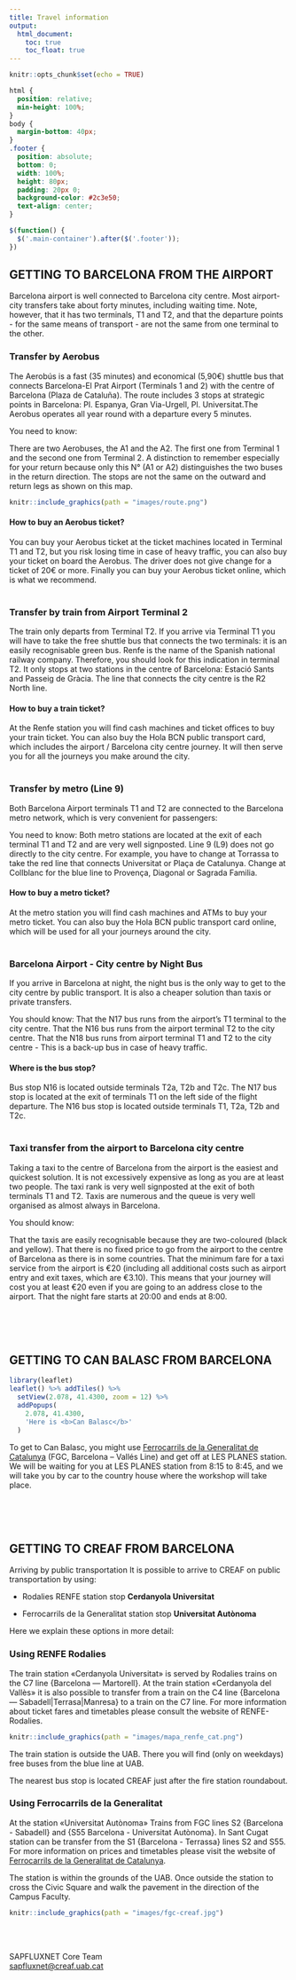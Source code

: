```yaml
---
title: Travel information
output: 
  html_document:
    toc: true
    toc_float: true
---
```

<style>
  .title{
    display: none;
  }
</style>

```r
knitr::opts_chunk$set(echo = TRUE)
```

```css
html {
  position: relative;
  min-height: 100%;
}
body {
  margin-bottom: 40px;
}
.footer {
  position: absolute;
  bottom: 0;
  width: 100%;
  height: 80px;
  padding: 20px 0;
  background-color: #2c3e50;
  text-align: center;
}
```

```js
$(function() {
  $('.main-container').after($('.footer'));
})
```
<style>
body {
text-align: left}
</style>

<h2>GETTING TO BARCELONA FROM THE AIRPORT</h2>
Barcelona airport is well connected to Barcelona city centre. Most airport-city transfers take about forty minutes, including waiting time. Note, however, that it has two terminals, T1 and T2, and that the departure points - for the same means of transport - are not the same from one terminal to the other.

<h3>Transfer by Aerobus</h3>

The Aerobús is a fast (35 minutes) and economical (5,90€) shuttle bus that connects Barcelona-El Prat Airport (Terminals 1 and 2) with the centre of Barcelona (Plaza de Cataluña). The route includes 3 stops at strategic points in Barcelona: Pl. Espanya, Gran Via-Urgell, Pl. Universitat.The Aerobus operates all year round with a departure every 5 minutes.

You need to know:

There are two Aerobuses, the A1 and the A2. The first one from Terminal 1 and the second one from Terminal 2. A distinction to remember especially for your return because only this N° (A1 or A2) distinguishes the two buses in the return direction.
The stops are not the same on the outward and return legs as shown on this map.

```r
knitr::include_graphics(path = "images/route.png")
```

<h4>How to buy an Aerobus ticket?</h4>
You can buy your Aerobus ticket at the ticket machines located in Terminal T1 and T2, but you risk losing time in case of heavy traffic, you can also buy your ticket on board the Aerobus. The driver does not give change for a ticket of 20€ or more. Finally you can buy your Aerobus ticket online, which is what we recommend.
<br>
<br>

<h3>Transfer by train from Airport Terminal 2</h3>

The train only departs from Terminal T2. If you arrive via Terminal T1 you will have to take the free shuttle bus that connects the two terminals: it is an easily recognisable green bus. Renfe is the name of the Spanish national railway company. Therefore, you should look for this indication in terminal T2. It only stops at two stations in the centre of Barcelona: Estació Sants and Passeig de Gràcia. The line that connects the city centre is the R2 North line.

<h4>How to buy a train ticket?</h4>
At the Renfe station you will find cash machines and ticket offices to buy your train ticket. You can also buy the Hola BCN public transport card, which includes the airport / Barcelona city centre journey. It will then serve you for all the journeys you make around the city.
<br>
<br>

<h3>Transfer by metro (Line 9)</h3>
Both Barcelona Airport terminals T1 and T2 are connected to the Barcelona metro network, which is very convenient for passengers:

You need to know:
Both metro stations are located at the exit of each terminal T1 and T2 and are very well signposted.
Line 9 (L9) does not go directly to the city centre. For example, you have to change at Torrassa to take the red line that connects Universitat or Plaça de Catalunya. Change at Collblanc for the blue line to Provença, Diagonal or Sagrada Familia.

<h4>How to buy a metro ticket?</h4>
At the metro station you will find cash machines and ATMs to buy your metro ticket.
You can also buy the Hola BCN public transport card online, which will be used for all your journeys around the city.
<br>
<br>

<h3>Barcelona Airport - City centre by Night Bus</h3>
If you arrive in Barcelona at night, the night bus is the only way to get to the city centre by public transport. It is also a cheaper solution than taxis or private transfers.

You should know:
That the N17 bus runs from the airport's T1 terminal to the city centre.
That the N16 bus runs from the airport terminal T2 to the city centre.
That the N18 bus runs from airport terminal T1 and T2 to the city centre - This is a back-up bus in case of heavy traffic.

<h4>Where is the bus stop?</h4>
Bus stop N16 is located outside terminals T2a, T2b and T2c.
The N17 bus stop is located at the exit of terminals T1 on the left side of the flight departure.
The N16 bus stop is located outside terminals T1, T2a, T2b and T2c.
<br>
<br>


<h3>Taxi transfer from the airport to Barcelona city centre</h3>

Taking a taxi to the centre of Barcelona from the airport is the easiest and quickest solution. It is not excessively expensive as long as you are at least two people. The taxi rank is very well signposted at the exit of both terminals T1 and T2. Taxis are numerous and the queue is very well organised as almost always in Barcelona.

You should know:

That the taxis are easily recognisable because they are two-coloured (black and yellow).
That there is no fixed price to go from the airport to the centre of Barcelona as there is in some countries.
That the minimum fare for a taxi service from the airport is €20 (including all additional costs such as airport entry and exit taxes, which are €3.10). This means that your journey will cost you at least €20 even if you are going to an address close to the airport.
That the night fare starts at 20:00 and ends at 8:00.

<br>
<br>
<br>


<h2>GETTING TO CAN BALASC FROM BARCELONA</h2>


```r
library(leaflet)
leaflet() %>% addTiles() %>%
  setView(2.078, 41.4300, zoom = 12) %>%
  addPopups(
    2.078, 41.4300,
    'Here is <b>Can Balasc</b>'
  )
```

To get to Can Balasc, you might use [Ferrocarrils de la Generalitat de Catalunya](https://www.fgc.cat/en/fgc-network/l-barcelona-valles/) (FGC, Barcelona – Vallés Line) and get off at LES PLANES station. We will be waiting for you at LES PLANES station from 8:15 to 8:45, and we will take you by car to the country house where the workshop will take place.


<br>
<br>
<br>

<h2>GETTING TO CREAF FROM BARCELONA</h2>

Arriving by public transportation
It is possible to arrive to CREAF on public transportation by using:

- Rodalies RENFE
station stop **Cerdanyola Universitat**
 
- Ferrocarrils de la Generalitat
station stop **Universitat Autònoma**


Here we explain these options in more detail:

<h3>Using RENFE Rodalies</h3>
The train station «Cerdanyola Universitat» is served by Rodalies trains on the C7 line {Barcelona — Martorell}.
At the train station «Cerdanyola del Vallès» it is also possible to transfer from a train on the C4 line {Barcelona — Sabadell|Terrasa|Manresa} to a train on the C7 line.
For more information about ticket fares and timetables please consult the website of RENFE-Rodalies.

```r
knitr::include_graphics(path = "images/mapa_renfe_cat.png")
```

The train station is outside the UAB. There you will find (only on weekdays) free buses from the blue line at UAB. 
 
The nearest bus stop is located CREAF just after the fire station roundabout.


 
<h3>Using Ferrocarrils de la Generalitat</h3>
At the station «Universitat Autònoma» Trains from FGC lines S2 {Barcelona - Sabadell} and {S55 Barcelona - Universitat Autònoma}.
In Sant Cugat station can be transfer from the S1 {Barcelona - Terrassa} lines S2 and S55.
For more information on prices and timetables please visit the website of [Ferrocarrils de la Generalitat de Catalunya](https://www.fgc.cat/en/fgc-network/l-barcelona-valles/).
 
The station is within the grounds of the UAB. Once outside the station to cross the Civic Square and walk the pavement in the direction of the Campus Faculty.

```r
knitr::include_graphics(path = "images/fgc-creaf.jpg")
```

<br>
<br>


::: {.footer .text-muted .bg-info}
 <p>SAPFLUXNET Core Team<br>
 <a href="mailto:sapfluxnet@creaf.uab.cat">sapfluxnet@creaf.uab.cat</a></p>
:::